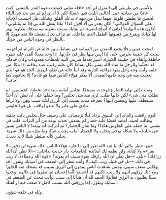 بالأمس في طريقي إلى المنزل لم أجد حافلة تقلني فقبلت دعوة القدر بالمشي. كنت عائدًا من مقابلة عمل أخالني أبليت فيها حسنًا. لكن لا أدري لمَ لم نعد نجد في البلاء الحسن ما يطمئن قلوبنا. مهما تبذل من جهد لا يدعك القلق وشأنك. هل أحسنت الإجابة على السؤال الفولاني؟ أكان يجدر بي ألا أقول كذا؟ ماذا يفعل الله بي إذا لم يقبلوني؟ أتكون هذه النهاية؟ لعلني لا أصلح لشيء. ثم ينتابك صمت يشوبه تيه يقذفك بتعاويذ يهتز لها كيانك ويفزع من قسوتها الطفل الذي بداخلك، ثم ترأف بحال نفسك فلا تجد مهربًا إلا بالنظر في وجوه الناس من حولك.

لمحت عيني رجلًا يجمع المعدن من القمامة في نشاط. يبين حاله عن التزام لم أفهمه. يبحث كل حقيبة بحرص، حتى إذا آيس منها نظر في جارتها. إذا وجد معدنًا ألقى عليه نظرة خاطفة وألقاه في حقيبته الكبيرة. أسير بعدما ضربني التيه للحظات معدودات وكأن قدماي قد تخشَّبا والرجل ما شاء الله يسير بكل نشاط كأن عليه رقيب عتيد يعاقبه إذا تلكأ. من خلفه رأيت وجه رجل يقود دراجته النارية وقد أنبأ حاله عن طلبه للرزق، الجد هو هو الذي تعجبت منه في وجه جامع المعدن. ألا يفكر هؤلاء الناس فيما هو قادم؟ إلا يخافون كما أخاف؟

وصلت إلى نهاية الشارع فوجدت مسجدًا. تجلس أمامه سيدة قد تخطت الخمسين. لم تطلب مني شيء لكن حالها طلب. تُرى منذ متى تجلس؟ وما حملها على أن تظن أن أحدًا سيعطف عليها ويحسن إليها؟ نعم قد مدت بسبب إلى الرزق لكنه سبب وهِن، ولا تراها تنادي على عابر ولا تدعو لواقف. بل هو الجلوس.

اليوم رافقت والداي إلى السوق نزداد كيلًا لرمضان. على رصيف خال يجلس بالت خِلقته وطالت لحيته. أمامه قفصًا عليه خضار لم يسعني تحديد نوعه من آثر التراب. قلت في نفسي: ما حمله على الجلوس هكذا؟ وما شأن الخضار؟ ثم أدركت أنه يبيعه! لا الناس تسير في شارعه ولا شكله يوحي بتجارة ولا الخضار أمامه يجذب عينًا، وما ضرَّه من ذلك شيء. يجلس كأنه منتظر شيئًا لا بد يحدث.

حينها خطر ببالي أنك يا عبد الله تعوز إلى ما حازه هؤلاء الناس. ذلك شيء لن تحوزه لا بقراءة ولا كتابة، ولن يعلمه لك أساتذة الجامعات.
دار حديث بداخلي:
—ألا تظن أن الله رزاقك؟
=بلى.
—هل تظن أن الله رازقك بقوة سببك أم بقوته؟
=قوة الله وعطاءه، لا ريب في ذلك.
—بل في قلبك ريب. كيف لا وأنت تنظر إلى الضعف في أسبابك وتقول: قد يهلكني ضعف سببي. وممن شاهدت أناس يمدون إلى الرزق بسبب قد يضحك منه الخلق! ومع ذلك رزقهم آتيهم ولا ريب. لكنهم قد أحسنوا أيَّما إحسان لما نظروا في حالهم، وجدوا سببًا يطلبون به الرزق فقالوا: الحمد لله أن هدانا إلى سبب. وأنت تبحث عن الضعف في أسبابك وتقول: إما يرزقني الله بسبب كامل لا ضعف فيه أو أهلك.

ولله في خلقه شؤون.
